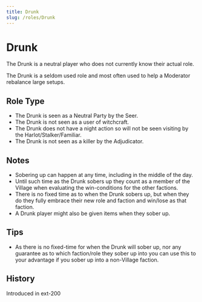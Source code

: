 ```yaml
---
title: Drunk
slug: /roles/Drunk
---
```


# Drunk

The Drunk is a neutral player who does not currently know their actual role.

The Drunk is a seldom used role and most often used to help a Moderator rebalance large setups.

## Role Type

- The Drunk is seen as a Neutral Party by the Seer.
- The Drunk is not seen as a user of witchcraft.
- The Drunk does not have a night action so will not be seen visiting by the Harlot/Stalker/Familiar.
- The Drunk is not seen as a killer by the Adjudicator.

## Notes

- Sobering up can happen at any time, including in the middle of the day.
- Until such time as the Drunk sobers up they count as a member of the Village when evaluating the win-conditions for the other factions.
- There is no fixed time as to when the Drunk sobers up, but when they do they fully embrace their new role and faction and win/lose as that faction.
- A Drunk player might also be given items when they sober up.

## Tips

- As there is no fixed-time for when the Drunk will sober up, nor any guarantee as to which faction/role they sober up into you can use this to your advantage if you sober up into a non-Village faction.

## History

<timeline>
  <event interval="2018-01-01">Introduced in ext-200</event>
</timeline>
